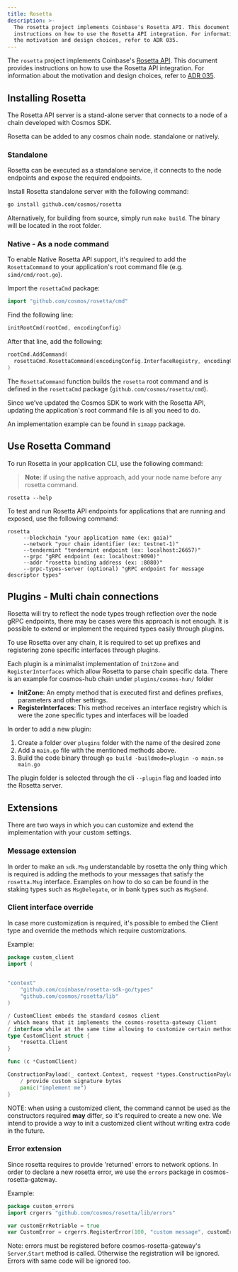 ```yaml
---
title: Rosetta
description: >-
  The rosetta project implements Coinbase's Rosetta API. This document provides
  instructions on how to use the Rosetta API integration. For information about
  the motivation and design choices, refer to ADR 035.
---
```


The `rosetta` project implements Coinbase's [Rosetta API](https://www.rosetta-api.org). This document provides instructions on how to use the Rosetta API integration. For information about the motivation and design choices, refer to [ADR 035](/docs/common/pages/adr-comprehensive#adr-035-rosetta-api-support).

## Installing Rosetta

The Rosetta API server is a stand-alone server that connects to a node of a chain developed with Cosmos SDK.

Rosetta can be added to any cosmos chain node. standalone or natively.

### Standalone

Rosetta can be executed as a standalone service, it connects to the node endpoints and expose the required endpoints.

Install Rosetta standalone server with the following command:

```bash
go install github.com/cosmos/rosetta
```

Alternatively, for building from source, simply run `make build`. The binary will be located in the root folder.

### Native - As a node command

To enable Native Rosetta API support, it's required to add the `RosettaCommand` to your application's root command file (e.g. `simd/cmd/root.go`).

Import the `rosettaCmd` package:

```go
import "github.com/cosmos/rosetta/cmd"
```

Find the following line:

```go
initRootCmd(rootCmd, encodingConfig)
```

After that line, add the following:

```go
rootCmd.AddCommand(
  rosettaCmd.RosettaCommand(encodingConfig.InterfaceRegistry, encodingConfig.Codec)
)
```

The `RosettaCommand` function builds the `rosetta` root command and is defined in the `rosettaCmd` package (`github.com/cosmos/rosetta/cmd`).

Since we’ve updated the Cosmos SDK to work with the Rosetta API, updating the application's root command file is all you need to do.

An implementation example can be found in `simapp` package.

## Use Rosetta Command

To run Rosetta in your application CLI, use the following command:

> **Note:** if using the native approach, add your node name before any rosetta command.

```shell
rosetta --help
```

To test and run Rosetta API endpoints for applications that are running and exposed, use the following command:

```shell
rosetta
     --blockchain "your application name (ex: gaia)"
     --network "your chain identifier (ex: testnet-1)"
     --tendermint "tendermint endpoint (ex: localhost:26657)"
     --grpc "gRPC endpoint (ex: localhost:9090)"
     --addr "rosetta binding address (ex: :8080)"
     --grpc-types-server (optional) "gRPC endpoint for message descriptor types"
```

## Plugins - Multi chain connections

Rosetta will try to reflect the node types trough reflection over the node gRPC endpoints, there may be cases were this approach is not enough. It is possible to extend or implement the required types easily through plugins.

To use Rosetta over any chain, it is required to set up prefixes and registering zone specific interfaces through plugins.

Each plugin is a minimalist implementation of `InitZone` and `RegisterInterfaces` which allow Rosetta to parse chain specific data. There is an example for cosmos-hub chain under `plugins/cosmos-hun/` folder

* **InitZone**: An empty method that is executed first and defines prefixes, parameters and other settings.
* **RegisterInterfaces**: This method receives an interface registry which is were the zone specific types and interfaces will be loaded

In order to add a new plugin:

1. Create a folder over `plugins` folder with the name of the desired zone
2. Add a `main.go` file with the mentioned methods above.
3. Build the code binary through `go build -buildmode=plugin -o main.so main.go`

The plugin folder is selected through the cli `--plugin` flag and loaded into the Rosetta server.

## Extensions

There are two ways in which you can customize and extend the implementation with your custom settings.

### Message extension

In order to make an `sdk.Msg` understandable by rosetta the only thing which is required is adding the methods to your messages that satisfy the `rosetta.Msg` interface. Examples on how to do so can be found in the staking types such as `MsgDelegate`, or in bank types such as `MsgSend`.

### Client interface override

In case more customization is required, it's possible to embed the Client type and override the methods which require customizations.

Example:

```go expandable
package custom_client
import (
    

"context"
    "github.com/coinbase/rosetta-sdk-go/types"
    "github.com/cosmos/rosetta/lib"
)

/ CustomClient embeds the standard cosmos client
/ which means that it implements the cosmos-rosetta-gateway Client
/ interface while at the same time allowing to customize certain methods
type CustomClient struct {
    *rosetta.Client
}

func (c *CustomClient)

ConstructionPayload(_ context.Context, request *types.ConstructionPayloadsRequest) (resp *types.ConstructionPayloadsResponse, err error) {
    / provide custom signature bytes
    panic("implement me")
}
```

NOTE: when using a customized client, the command cannot be used as the constructors required **may** differ, so it's required to create a new one. We intend to provide a way to init a customized client without writing extra code in the future.

### Error extension

Since rosetta requires to provide 'returned' errors to network options. In order to declare a new rosetta error, we use the `errors` package in cosmos-rosetta-gateway.

Example:

```go
package custom_errors
import crgerrs "github.com/cosmos/rosetta/lib/errors"

var customErrRetriable = true
var CustomError = crgerrs.RegisterError(100, "custom message", customErrRetriable, "description")
```

Note: errors must be registered before cosmos-rosetta-gateway's `Server`.`Start` method is called. Otherwise the registration will be ignored. Errors with same code will be ignored too.
